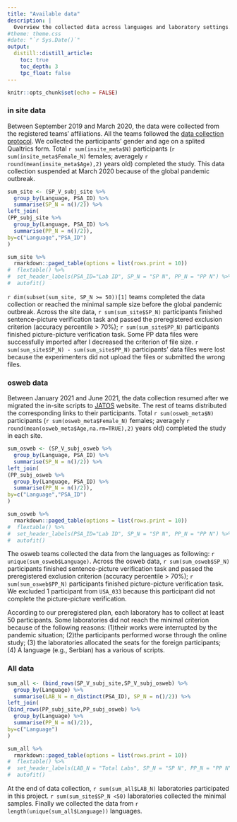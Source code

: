 ```yaml
---
title: "Available data"
description: |
  Overview the collected data across languages and laboratory settings.
#theme: theme.css
#date: "`r Sys.Date()`"
output: 
  distill::distill_article:
    toc: true
    toc_depth: 3
    tpc_float: false
---
```


```r
knitr::opts_chunk$set(echo = FALSE)
```

### in site data

Between September 2019 and March 2020, the data were collected from the registered teams' affiliations. All the teams followed the [data collection protocol](https://osf.io/xrg84/). We collected the participants' gender and age on a splited Qualtrics form. Total `r sum(insite_meta$N)` participants (`r sum(insite_meta$Female_N)` females; averagely `r round(mean(insite_meta$Age),2)` years old) completed the study. This data collection suspended at March 2020 because of the global pandemic outbreak. 

```r
sum_site <- (SP_V_subj_site %>% 
  group_by(Language, PSA_ID) %>%
  summarise(SP_N = n()/2)) %>%
left_join(  
(PP_subj_site %>% 
  group_by(Language, PSA_ID) %>%
  summarise(PP_N = n()/2)),
by=c("Language","PSA_ID")
) 

sum_site %>%
  rmarkdown::paged_table(options = list(rows.print = 10))
#  flextable() %>%
#  set_header_labels(PSA_ID="Lab ID", SP_N = "SP N", PP_N = "PP N") %>%
#  autofit()
```


`r dim(subset(sum_site, SP_N >= 50))[1]` teams completed the data collection or reached the minimal sample size before the global pandemic outbreak. Across the site data, `r sum(sum_site$SP_N)` participants finished sentence-picture verification task and passed the preregistered exclusion criterion (accuracy percentile > 70%); `r sum(sum_site$PP_N)` participants finished picture-picture verification task. Some PP data files were successfully imported after I decreased the criterion of file size. `r sum(sum_site$SP_N) - sum(sum_site$PP_N)` participants' data files were lost because the experimenters did not upload the files or submitted the wrong files.

### osweb data

Between January 2021 and June 2021, the data collection resumed after we migrated the in-site scripts to [JATOS](https://www.jatos.org/) website. The rest of teams distributed the corresponding links to their participants. Total `r sum(osweb_meta$N)` participants (`r sum(osweb_meta$Female_N)` females; averagely `r round(mean(osweb_meta$Age,na.rm=TRUE),2)` years old) completed the study in each site.

```r
sum_osweb <- (SP_V_subj_osweb %>% 
  group_by(Language, PSA_ID) %>%
  summarise(SP_N = n()/2)) %>%
left_join(  
(PP_subj_osweb %>% 
  group_by(Language, PSA_ID) %>%
  summarise(PP_N = n()/2)),
by=c("Language","PSA_ID")
) 

sum_osweb %>%
  rmarkdown::paged_table(options = list(rows.print = 10))
#  flextable() %>%
#  set_header_labels(PSA_ID="Lab ID", SP_N = "SP N", PP_N = "PP N") %>%
#  autofit()
```


The osweb teams collected the data from the languages as following: `r unique(sum_osweb$Language)`. Across the osweb data, `r sum(sum_osweb$SP_N)` participants finished sentence-picture verification task and passed the preregistered exclusion criterion (accuracy percentile > 70%); `r sum(sum_osweb$PP_N)` participants finished picture-picture verification task. We excluded 1 participant from `USA_033` because this participant did not complete the picture-picture verification.

According to our preregistered plan, each laboratory has to collect at least 50 participants. Some laboratories did not reach the minimal criterion because of the following reasons: (1)their works were interrupted by the pandemic situation; (2)the participants performed worse through the online study; (3) the laboratories allocated the seats for the foreign participants; (4) A language (e.g., Serbian) has a various of scripts.

### All data

```r
sum_all <- (bind_rows(SP_V_subj_site,SP_V_subj_osweb) %>% 
  group_by(Language) %>%
  summarise(LAB_N = n_distinct(PSA_ID), SP_N = n()/2)) %>%
left_join(  
(bind_rows(PP_subj_site,PP_subj_osweb) %>% 
  group_by(Language) %>%
  summarise(PP_N = n()/2)),
by=c("Language")
) 

sum_all %>%
  rmarkdown::paged_table(options = list(rows.print = 10))
#  flextable() %>%
#  set_header_labels(LAB_N = "Total Labs", SP_N = "SP N", PP_N = "PP N") %>%
#  autofit()
```


At the end of data collection, `r sum(sum_all$LAB_N)` laboratories participated in this project. `r sum(sum_site$SP_N <50)` laboratories collected the minimal samples. Finally we collected the data from `r length(unique(sum_all$Language))` languages.

